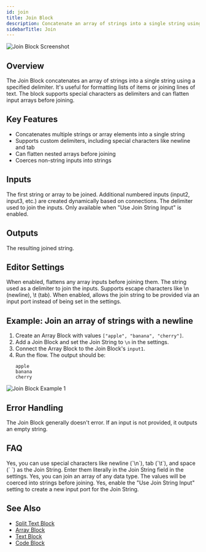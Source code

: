 ```yaml
---
id: join
title: Join Block
description: Concatenate an array of strings into a single string using a specified delimiter
sidebarTitle: Join
---
```


![Join Block Screenshot](./assets/join-block.png)

## Overview

The Join Block concatenates an array of strings into a single string using a specified delimiter. It's useful for formatting lists of items or joining lines of text. The block supports special characters as delimiters and can flatten input arrays before joining.

## Key Features

- Concatenates multiple strings or array elements into a single string
- Supports custom delimiters, including special characters like newline and tab
- Can flatten nested arrays before joining
- Coerces non-string inputs into strings

## Inputs

<ParamField path="input1" type="string | any[]">
  The first string or array to be joined. Additional numbered inputs (input2, input3, etc.) are created dynamically based on connections.
</ParamField>

<ParamField path="joinString" type="string">
  The delimiter used to join the inputs. Only available when "Use Join String Input" is enabled.
</ParamField>

## Outputs

<ResponseField name="output" type="string">
  The resulting joined string.
</ResponseField>

## Editor Settings

<ParamField path="flatten" type="boolean" default={true}>
  When enabled, flattens any array inputs before joining them.
</ParamField>

<ParamField path="joinString" type="string" default="\n">
  The string used as a delimiter to join the inputs. Supports escape characters like \n (newline), \t (tab).
</ParamField>

<ParamField path="useJoinStringInput" type="boolean" default={false}>
  When enabled, allows the join string to be provided via an input port instead of being set in the settings.
</ParamField>

## Example: Join an array of strings with a newline

1. Create an Array Block with values `["apple", "banana", "cherry"]`.
2. Add a Join Block and set the Join String to `\n` in the settings.
3. Connect the Array Block to the Join Block's `input1`.
4. Run the flow. The output should be:
   ```
   apple
   banana
   cherry
   ```

<Frame>
  <img src="./assets/join-block-example-01.png" alt="Join Block Example 1" />
</Frame>

## Error Handling

The Join Block generally doesn't error. If an input is not provided, it outputs an empty string.

## FAQ

<AccordionGroup>
  <Accordion title="Can I use special characters as the Join String?">
    Yes, you can use special characters like newline (`\n`), tab (`\t`), and space (` `) as the Join String. Enter them literally in the Join String field in the settings.
  </Accordion>

  <Accordion title="Can I join an array of non-string values?">
    Yes, you can join an array of any data type. The values will be coerced into strings before joining.
  </Accordion>

  <Accordion title="Can I use a dynamic Join String?">
    Yes, enable the "Use Join String Input" setting to create a new input port for the Join String.
  </Accordion>
</AccordionGroup>

## See Also

- [Split Text Block](/block-reference/modifiers/split-text)
- [Array Block](/block-reference/data/array)
- [Text Block](/block-reference/data/text)
- [Code Block](/block-reference/code/code)
